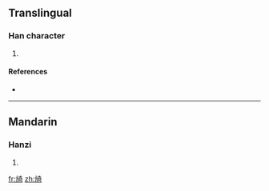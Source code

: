 ==Translingual==

===Han character===
{{Han char|rn=70|rad=方|as=08|sn=12|four=|canj=卜尸大一口 (YSKMR)}}

# {{defn|Han|sort=方08}}

====References====
* {{Han ref|kx=0484.151|dkj=13672|dj=0846.140|hdz=32182.030|uh=65D1|ud=26065}}

----

==Mandarin==

===Hanzi===
{{cmn-hanzi|pin=[[yǐ]] ([[yi3]])|wg=i<sup>3</sup>}}

# {{defn|Mandarin}}

[[fr:旑]]
[[zh:旑]]
